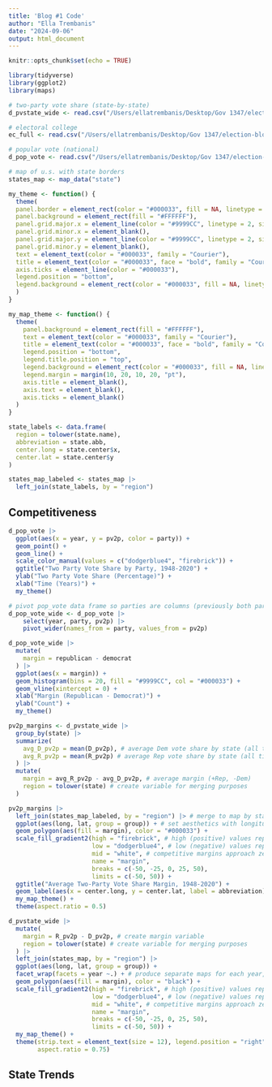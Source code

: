 ```yaml
---
title: 'Blog #1 Code'
author: "Ella Trembanis"
date: "2024-09-06"
output: html_document
---
```


```r
knitr::opts_chunk$set(echo = TRUE)
```

```r
library(tidyverse)
library(ggplot2)
library(maps)

# two-party vote share (state-by-state)
d_pvstate_wide <- read.csv("/Users/ellatrembanis/Desktop/Gov 1347/election-blog/election-blog/data/clean_wide_state_2pv_1948_2020.csv")

# electoral college
ec_full <- read.csv("/Users/ellatrembanis/Desktop/Gov 1347/election-blog/election-blog/data/ec_full.csv")

# popular vote (national)
d_pop_vote <- read.csv("/Users/ellatrembanis/Desktop/Gov 1347/election-blog/election-blog/data/popvote_1948-2020.csv")

# map of u.s. with state borders
states_map <- map_data("state")
```

```r
my_theme <- function() {
  theme(
  panel.border = element_rect(color = "#000033", fill = NA, linetype = 1),
  panel.background = element_rect(fill = "#FFFFFF"),
  panel.grid.major.x = element_line(color = "#9999CC", linetype = 2, size = 0.2),
  panel.grid.minor.x = element_blank(),
  panel.grid.major.y = element_line(color = "#9999CC", linetype = 2, size = 0.2),
  panel.grid.minor.y = element_blank(),
  text = element_text(color = "#000033", family = "Courier"),
  title = element_text(color = "#000033", face = "bold", family = "Courier"),
  axis.ticks = element_line(color = "#000033"),
  legend.position = "bottom",
  legend.background = element_rect(color = "#000033", fill = NA, linetype = 1)
  )
}
```

```r
my_map_theme <- function() {
  theme(
    panel.background = element_rect(fill = "#FFFFFF"),
    text = element_text(color = "#000033", family = "Courier"),
    title = element_text(color = "#000033", face = "bold", family = "Courier"),
    legend.position = "bottom",
    legend.title.position = "top",
    legend.background = element_rect(color = "#000033", fill = NA, linetype = 1),
    legend.margin = margin(10, 20, 10, 20, "pt"),
    axis.title = element_blank(),
    axis.text = element_blank(),
    axis.ticks = element_blank()
  )
}
```


```r
state_labels <- data.frame(
  region = tolower(state.name),
  abbreviation = state.abb,
  center.long = state.center$x,
  center.lat = state.center$y
)

states_map_labeled <- states_map |>
  left_join(state_labels, by = "region")
```


## Competitiveness

```r
d_pop_vote |>
  ggplot(aes(x = year, y = pv2p, color = party)) +
  geom_point() +
  geom_line() +
  scale_color_manual(values = c("dodgerblue4", "firebrick")) +
  ggtitle("Two Party Vote Share by Party, 1948-2020") +
  ylab("Two Party Vote Share (Percentage)") +
  xlab("Time (Years)") +
  my_theme()
```

```r
# pivot pop_vote data frame so parties are columns (previously both parties' vote shares fell in the pv2p column)
d_pop_vote_wide <- d_pop_vote |> 
    select(year, party, pv2p) |>
    pivot_wider(names_from = party, values_from = pv2p)

d_pop_vote_wide |>
  mutate(
    margin = republican - democrat
  ) |>
  ggplot(aes(x = margin)) +
  geom_histogram(bins = 20, fill = "#9999CC", col = "#000033") +
  geom_vline(xintercept = 0) +
  xlab("Margin (Republican - Democrat)") +
  ylab("Count") +
  my_theme()
```


```r
pv2p_margins <- d_pvstate_wide |>
  group_by(state) |>
  summarize(
    avg_D_pv2p = mean(D_pv2p), # average Dem vote share by state (all time)
    avg_R_pv2p = mean(R_pv2p) # average Rep vote share by state (all time)
  ) |>
  mutate(
    margin = avg_R_pv2p - avg_D_pv2p, # average margin (+Rep, -Dem)
    region = tolower(state) # create variable for merging purposes
  )
```

```r
pv2p_margins |>
  left_join(states_map_labeled, by = "region") |> # merge to map by state
  ggplot(aes(long, lat, group = group)) + # set aesthetics with longitude and latitude
  geom_polygon(aes(fill = margin), color = "#000033") +
  scale_fill_gradient2(high = "firebrick", # high (positive) values represent a greater average Republican vote share
                       low = "dodgerblue4", # low (negative) values represent a greater average Democratic vote share
                       mid = "white", # competitive margins approach zero and display as white / light-colored
                       name = "margin",
                       breaks = c(-50, -25, 0, 25, 50),
                       limits = c(-50, 50)) +
  ggtitle("Average Two-Party Vote Share Margin, 1948-2020") +
  geom_label(aes(x = center.long, y = center.lat, label = abbreviation), size = 2.5, color = "#000033", face = "bold", family = "Courier") +
  my_map_theme() +
  theme(aspect.ratio = 0.5)
```

```r
d_pvstate_wide |>
  mutate(
    margin = R_pv2p - D_pv2p, # create margin variable
    region = tolower(state) # create variable for merging purposes
  ) |>
  left_join(states_map, by = "region") |>
  ggplot(aes(long, lat, group = group)) +
  facet_wrap(facets = year ~.) + # produce separate maps for each year, 1948-2020
  geom_polygon(aes(fill = margin), color = "black") +
  scale_fill_gradient2(high = "firebrick", # high (positive) values represent a greater average Republican vote share
                       low = "dodgerblue4", # low (negative) values represent a greater average Democratic vote share
                       mid = "white", # competitive margins approach zero and display as white / light-colored
                       name = "margin",
                       breaks = c(-50, -25, 0, 25, 50),
                       limits = c(-50, 50)) +
  my_map_theme() +
  theme(strip.text = element_text(size = 12), legend.position = "right",
        aspect.ratio = 0.75)
```

## State Trends

